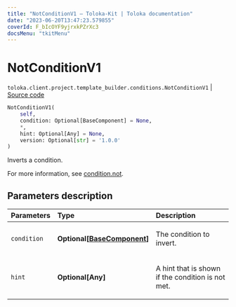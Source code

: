 ```yaml
---
title: "NotConditionV1 — Toloka-Kit | Toloka documentation"
date: "2023-06-20T13:47:23.579855"
coverId: F_bIcOYF9yjrxkPZrXc3
docsMenu: "tkitMenu"
---
```


# NotConditionV1

`toloka.client.project.template_builder.conditions.NotConditionV1` | [Source code](https://github.com/Toloka/toloka-kit/blob/v1.2.0/src/client/project/template_builder/conditions.py#L156)

```python
NotConditionV1(
    self,
    condition: Optional[BaseComponent] = None,
    *,
    hint: Optional[Any] = None,
    version: Optional[str] = '1.0.0'
)
```

Inverts a condition.

For more information, see [condition.not](/docs/template-builder/reference/condition.not).

## Parameters description

| Parameters | Type | Description |
| :----------| :----| :-----------|
`condition`|**Optional\[[BaseComponent](/docs/toloka-kit/reference/toloka.client.project.template_builder.base.BaseComponent)\]**|<p>The condition to invert.</p>
`hint`|**Optional\[Any\]**|<p>A hint that is shown if the condition is not met.</p>